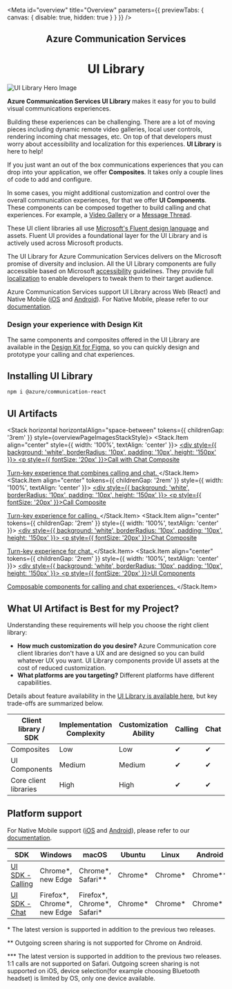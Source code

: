 
<Meta id="overview" title="Overview" parameters={{ previewTabs: { canvas: { disable: true, hidden: true } } }} />

<Stack horizontal horizontalAlign="space-between" style={overviewPageImagesStackStyle}>
  <Stack.Item align="center">
    <h2
      style={{
        fontFamily: '"Segoe UI", sans-serif',
        color: 'rgba(0,0,0,.5)',
        fontSize: '1.125rem',
        fontWeight: '500',
        border: 'none',
        margin: '0rem 0rem 0.25rem 0rem',
        lineHeight: '1.5rem'
      }}
    >
      Azure Communication Services
    </h2>
    <h1
      style={{
        fontFamily: '"Segoe UI", sans-serif',
        color: '#0078D4',
        fontWeight: '600',
        fontSize: '2rem',
        margin: '0rem',
        lineHeight: '2.5rem'
      }}
    >
      UI Library
    </h1>
  </Stack.Item>
  <Stack.Item align="center">
    <img src="images/hero.svg" alt="UI Library Hero Image" style={{ maxHeight: '18.75rem' }} />
  </Stack.Item>
</Stack>

**Azure Communication Services UI Library** makes it easy for you to build visual communications experiences.

Building these experiences can be challenging.
There are a lot of moving pieces including dynamic remote video galleries, local user controls, rendering incoming chat messages, etc.
On top of that developers must worry about accessibility and localization for this experiences.
**UI Library** is here to help!

If you just want an out of the box communications experiences that you can drop into your application, we offer **Composites**.
It takes only a couple lines of code to add and configure.

In some cases, you might additional customization and control over the overall communication experiences, for that we offer **UI Components**.
These components can be composed together to build calling and chat experiences. For example, a [Video Gallery](./?path=/story/ui-components-videotile--video-tile) or a [Message Thread](./?path=/story/ui-components-messagethread--message-thread).

These UI client libraries all use [Microsoft's Fluent design language](https://developer.microsoft.com/fluentui/) and assets. Fluent UI provides a foundational layer for the UI Library and is actively used across Microsoft products.

The UI Library for Azure Communication Services delivers on the Microsoft promise of diversity and inclusion.
All the UI Library components are fully accessible based on Microsoft [accessibility](./?path=/docs/accessibility--page) guidelines.
They provide full [localization](./?path=/docs/localization--page) to enable developers to tweak them to their target audience.

Azure Communication Services support UI Library across Web (React) and Native Mobile ([iOS](https://docs.microsoft.com/azure/communication-services/quickstarts/ui-library/get-started-composites?tabs=kotlin&pivots=platform-ios) and [Android](https://docs.microsoft.com/azure/communication-services/quickstarts/ui-library/get-started-composites?tabs=kotlin&pivots=platform-android)). For Native Mobile, please refer to our [documentation](https://docs.microsoft.com/azure/communication-services/concepts/ui-library/ui-library-overview?pivots=platform-mobile).

### Design your experience with Design Kit

The same components and composites offered in the UI Library are available in the [Design Kit for Figma](https://www.figma.com/community/file/1095841357293210472), so you can quickly design and prototype your calling and chat experiences.

## Installing UI Library

```bash
npm i @azure/communication-react
```

## UI Artifacts

<Stack horizontal horizontalAlign="space-between" tokens={{ childrenGap: '3rem' }} style={overviewPageImagesStackStyle}>
  <Stack.Item align="center" style={{ width: '100%', textAlign: 'center' }}>
    <a href="/docs/composites-call-with-chat-basicexample--basic-example">
      <div style={{ background: 'white', borderRadius: '10px', padding: '10px', height: '150px' }}>
        <p style={{ fontSize: '20px' }}>Call with Chat Composite</p>
        Turn-key experience that combines calling and chat.
      </div>
    </a>
  </Stack.Item>
  <Stack.Item align="center" tokens={{ childrenGap: '2rem' }} style={{ width: '100%', textAlign: 'center' }}>
    <a href="/docs/composites-call-basicexample--basic-example">
      <div style={{ background: 'white', borderRadius: '10px', padding: '10px', height: '150px' }}>
        <p style={{ fontSize: '20px' }}>Call Composite</p>
        Turn-key experience for calling.
      </div>
    </a>
  </Stack.Item>
  <Stack.Item align="center" tokens={{ childrenGap: '2rem' }} style={{ width: '100%', textAlign: 'center' }}>
    <a href="/docs/composites-chat-basicexample--basic-example">
      <div style={{ background: 'white', borderRadius: '10px', padding: '10px', height: '150px' }}>
        <p style={{ fontSize: '20px' }}>Chat Composite</p>
        Turn-key experience for chat.
      </div>
    </a>
  </Stack.Item>
  <Stack.Item align="center" tokens={{ childrenGap: '2rem' }} style={{ width: '100%', textAlign: 'center' }}>
    <a href="/docs/overview-uicomponents--page">
      <div style={{ background: 'white', borderRadius: '10px', padding: '10px', height: '150px' }}>
        <p style={{ fontSize: '20px' }}>UI Components</p>
        Composable components for calling and chat experiences.
      </div>
    </a>
  </Stack.Item>
</Stack>

## What UI Artifact is Best for my Project?

Understanding these requirements will help you choose the right client library:

- **How much customization do you desire?** Azure Communication core client libraries don't have a UX and are designed so you can build whatever UX you want. UI Library components provide UI assets at the cost of reduced customization.
- **What platforms are you targeting?** Different platforms have different capabilities.

Details about feature availability in the [UI Library is available here](./?path=/story/usecases--page), but key trade-offs are summarized below.

| Client library / SDK  | Implementation Complexity | Customization Ability | Calling | Chat | [Teams Interop](https://docs.microsoft.com/azure/communication-services/concepts/teams-interop) |
| --------------------- | ------------------------- | --------------------- | ------- | ---- | ----------------------------------------------------------------------------------------------- |
| Composites            | Low                       | Low                   | ✔       | ✔    | ✔                                                                                               |
| UI Components         | Medium                    | Medium                | ✔       | ✔    | ✔                                                                                               |
| Core client libraries | High                      | High                  | ✔       | ✔    | ✔                                                                                               |

## Platform support

For Native Mobile support ([iOS](https://docs.microsoft.com/azure/communication-services/quickstarts/ui-library/get-started-composites?tabs=kotlin&pivots=platform-ios) and [Android](https://docs.microsoft.com/azure/communication-services/quickstarts/ui-library/get-started-composites?tabs=kotlin&pivots=platform-android)), please refer to our [documentation](https://docs.microsoft.com/azure/communication-services/concepts/ui-library/ui-library-overview?pivots=platform-mobile).

| SDK                             | Windows                       | macOS                         | Ubuntu   | Linux    | Android    | iOS          |
| ------------------------------- | ----------------------------- | ----------------------------- | -------- | -------- | ---------- | ------------ |
| [UI SDK - Calling][calling-msv] | Chrome\*, new Edge            | Chrome\*, Safari\*\*          | Chrome\* | Chrome\* | Chrome\*\* | Safari\*\*\* |
| [UI SDK - Chat][chat-msv]       | Firefox\*, Chrome\*, new Edge | Firefox\*, Chrome\*, Safari\* | Chrome\* | Chrome\* | Chrome\*   | Safari\*\*\* |

\* The latest version is supported in addition to the
previous two releases.

\*\* Outgoing screen sharing is not supported for Chrome on Android.

\*\*\* The latest version is supported in addition to the previous two releases. 1:1 calls are not supported on Safari. Outgoing screen sharing
is not supported on iOS, device selection(for example choosing Bluetooth headset) is limited by OS, only one device available.

[calling-msv]: https://docs.microsoft.com/en-us/azure/communication-services/concepts/voice-video-calling/calling-sdk-features#javascript-calling-sdk-support-by-os-and-browser
[chat-msv]: https://docs.microsoft.com/en-us/azure/communication-services/concepts/chat/sdk-features#javascript-chat-sdk-support-by-os-and-browser
